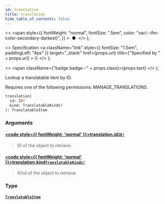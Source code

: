 ```yaml
---
id: translation
title: translation
hide_table_of_contents: false
---
```


  <>
    <span
      style={{
        fontWeight: "normal",
        fontSize: ".5em",
        color: "var(--ifm-color-secondary-darkest)",
      }}
    >
      &nbsp;●&nbsp;
    </span>
  </>
);

  <>
    Specification
    <a
      className="link"
      style={{ fontSize: "1.5em", paddingLeft: "4px" }}
      target="\_blank"
      href={props.url}
      title={"Specified by " + props.url}
    >
      ⎘
    </a>
  </>
);

  <>
    <span className={"badge badge--" + props.class}>{props.text}</span>
  </>
);

Lookup a translatable item by ID.

Requires one of the following permissions: MANAGE_TRANSLATIONS.

```graphql
translation(
  id: ID!
  kind: TranslatableKinds!
): TranslatableItem
```

### Arguments

#### [<code style={{ fontWeight: 'normal' }}>translation.<b>id</b></code>](#)<Bullet />[`ID!`](../../api-reference/miscellaneous/scalars/id) <Badge class="secondary" text="non-null"/> <Badge class="secondary" text="scalar"/> <Badge class="secondary" text="miscellaneous"/>

> ID of the object to retrieve.

#### [<code style={{ fontWeight: 'normal' }}>translation.<b>kind</b></code>](#)<Bullet />[`TranslatableKinds!`](../../api-reference/miscellaneous/enums/translatable-kinds) <Badge class="secondary" text="non-null"/> <Badge class="secondary" text="enum"/> <Badge class="secondary" text="miscellaneous"/>

> Kind of the object to retrieve.

### Type

#### [`TranslatableItem`](../../api-reference/miscellaneous/unions/translatable-item) <Badge class="secondary" text="union"/> <Badge class="secondary" text="miscellaneous"/>

>
